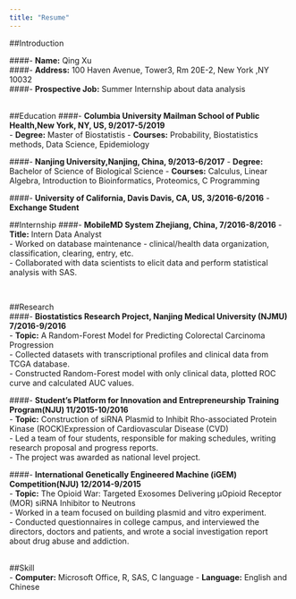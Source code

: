 ```yaml
---
title: "Resume"
---
```

##Introduction  
  
  
####- __Name:__ Qing Xu  
####- __Address:__ 100 Haven Avenue, Tower3, Rm 20E-2, New York ,NY 10032  
####- __Prospective Job:__ Summer Internship about data analysis  
<br>  

   
##Education
####- __Columbia University  Mailman School of Public Health,New York, NY, US, 9/2017-5/2019__  
- __Degree:__ Master of Biostatistis 
- __Courses:__ Probability, Biostatistics methods, Data Science, Epidemiology

####- __Nanjing University,Nanjing, China, 9/2013-6/2017__
- __Degree:__ Bachelor of Science of Biological Science
- __Courses:__ Calculus, Linear Algebra, Introduction to Bioinformatics, Proteomics, C Programming  

####- __University of California, Davis	Davis, CA, US, 3/2016-6/2016__
- __Exchange Student__
<br>  
  
   
##Internship
####- __MobileMD System	Zhejiang, China, 7/2016-8/2016__
- __Title:__ Intern Data Analyst  
- Worked on database maintenance - clinical/health data organization, classification, clearing, entry, etc.  
- Collaborated with data scientists to elicit data and perform statistical analysis with SAS.

<br>  

##Research  
####- __Biostatistics Research Project, Nanjing Medical University (NJMU)	7/2016-9/2016__  
- __Topic:__ A Random-Forest Model for Predicting Colorectal Carcinoma Progression   
- Collected datasets with transcriptional profiles and clinical data from TCGA database.  
- Constructed Random-Forest model with only clinical data, plotted ROC curve and calculated AUC values.  
  
####- __Student's Platform for Innovation and Entrepreneurship Training Program(NJU)	11/2015-10/2016__  
- __Topic:__ Construction of siRNA Plasmid to Inhibit Rho-associated Protein Kinase (ROCK)Expression of Cardiovascular Disease (CVD)  
- Led a team of four students, responsible for making schedules, writing research proposal and progress reports.  
- The project was awarded as national level project.
  
####- __International Genetically Engineered Machine (iGEM) Competition(NJU)    	12/2014-9/2015__  
- __Topic:__ The Opioid War: Targeted Exosomes Delivering µOpioid Receptor (MOR) siRNA Inhibitor to Neutrons  
- Worked in a team focused on building plasmid and vitro experiment.   
- Conducted questionnaires in college campus, and interviewed the directors, doctors and patients, and wrote a social investigation report about drug abuse and addiction.  
<br>  
  
##Skill  
- __Computer:__ Microsoft Office, R, SAS, C language
- __Language:__ English and Chinese





